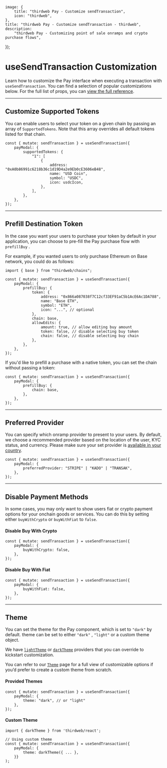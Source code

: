 	image: {
		title: "thirdweb Pay - Customize sendTransaction",
		icon: "thirdweb",
	},
	title: "thirdweb Pay - Customize sendTransaction - thirdweb",
	description:
		"thirdweb Pay - Customizing point of sale onramps and crypto purchase flows",
});

# useSendTransaction Customization

Learn how to customize the Pay interface when executing a transaction with `useSendTransaction`. You can find a selection of popular customizations below. For the full list of props, you can [view the full reference](/references/typescript/v5/SendTransactionConfig).

---

## Customize Supported Tokens

You can enable users to select your token on a given chain by passing an array of `SupportedTokens`. Note that this array overrides all default tokens listed for that chain.

```tsx
const { mutate: sendTransaction } = useSendTransaction({
	payModal: {
		supportedTokens: {
			"1": [
				{
					address: "0xA0b86991c6218b36c1d19D4a2e9Eb0cE3606eB48",
					name: "USD Coin",
					symbol: "USDC",
					icon: usdcIcon,
				},
			],
		},
	},
});
```

---

## Prefill Destination Token

In the case you want your users to purchase your token by default in your application, you can choose to pre-fill the Pay purchase flow with `prefillBuy` .

For example, if you wanted users to only purchase Ethereum on Base network, you could do as follows:

```tsx
import { base } from "thirdweb/chains";

const { mutate: sendTransaction } = useSendTransaction({
	payModal: {
		prefillBuy: {
			token: {
				address: "0x866a087038f7C12cf33EF91aC5b1AcE6Ac1DA788",
				name: "Base ETH",
				symbol: "ETH",
				icon: "...", // optional
			},
			chain: base,
			allowEdits: {
				amount: true, // allow editing buy amount
				token: false, // disable selecting buy token
				chain: false, // disable selecting buy chain
			},
		},
	},
});
```

If you'd like to prefill a purchase with a native token, you can set the chain without passing a token:

```tsx
const { mutate: sendTransaction } = useSendTransaction({
	payModal: {
		prefillBuy: {
			chain: base,
		},
	},
});
```

---

## Preferred Provider

You can specify which onramp provider to present to your users. By default, we choose a recommended provider based on the location of the user, KYC status, and currency. Please make sure your set provider is [available in your country](../onramp-providers).

```tsx
const { mutate: sendTransaction } = useSendTransaction({
	payModal: {
		preferredProvider: "STRIPE" | "KADO" | "TRANSAK",
	},
});
```

---

## Disable Payment Methods

In some cases, you may only want to show users fiat or crypto payment options for your onchain goods or services. You can do this by setting either `buyWithCrypto` or `buyWithFiat` to `false`.

#### Disable Buy With Crypto

```tsx
const { mutate: sendTransaction } = useSendTransaction({
	payModal: {
		buyWithCrypto: false,
	},
});
```

#### Disable Buy With Fiat

```tsx
const { mutate: sendTransaction } = useSendTransaction({
	payModal: {
		buyWithFiat: false,
	},
});
```

---

## Theme

You can set the theme for the Pay component, which is set to `"dark"` by default. theme can be set to either `"dark"` , `"light"` or a custom theme object.

We have [`lightTheme`](/references/typescript/v5/lightTheme) or [`darkTheme`](/references/typescript/v5/darkTheme) providers that you can override to kickstart customization.

You can refer to our [`Theme`](/references/typescript/v5/Theme) page for a full view of customizable options if you’d prefer to create a custom theme from scratch.

#### Provided Themes

```tsx
const { mutate: sendTransaction } = useSendTransaction({
	payModal: {
		theme: "dark", // or "light"
	},
});
```

#### Custom Theme

```tsx
import { darkTheme } from 'thirdweb/react';

// Using custom theme
const { mutate: sendTransaction } = useSendTransaction({
	payModal: {
		theme: darkTheme({ ... },
	}}
);
```
